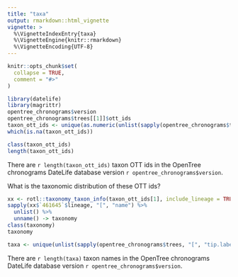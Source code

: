 ```yaml
---
title: "taxa"
output: rmarkdown::html_vignette
vignette: >
  %\VignetteIndexEntry{taxa}
  %\VignetteEngine{knitr::rmarkdown}
  %\VignetteEncoding{UTF-8}
---
```


```r
knitr::opts_chunk$set(
  collapse = TRUE,
  comment = "#>"
)
```

```r
library(datelife)
library(magrittr)
opentree_chronograms$version
opentree_chronograms$trees[[1]]$ott_ids
taxon_ott_ids <- unique(as.numeric(unlist(sapply(opentree_chronograms$trees, "[", "ott_ids"))))
which(is.na(taxon_ott_ids))
```

```r
class(taxon_ott_ids)
length(taxon_ott_ids)
```

There are `r length(taxon_ott_ids)` taxon OTT ids in the OpenTree chronograms DateLife database version `r opentree_chronograms$version`.

What is the taxonomic distribution of these OTT ids?

```r
xx <- rotl::taxonomy_taxon_info(taxon_ott_ids[1], include_lineage = TRUE) 
sapply(xx$`461645`$lineage, "[", "name") %>% 
  unlist() %>% 
  unname() -> taxonomy
class(taxonomy)
taxonomy
```

```r
taxa <- unique(unlist(sapply(opentree_chronograms$trees, "[", "tip.label")))
```

There are `r length(taxa)` taxon names in the OpenTree chronograms DateLife database version `r opentree_chronograms$version`.
